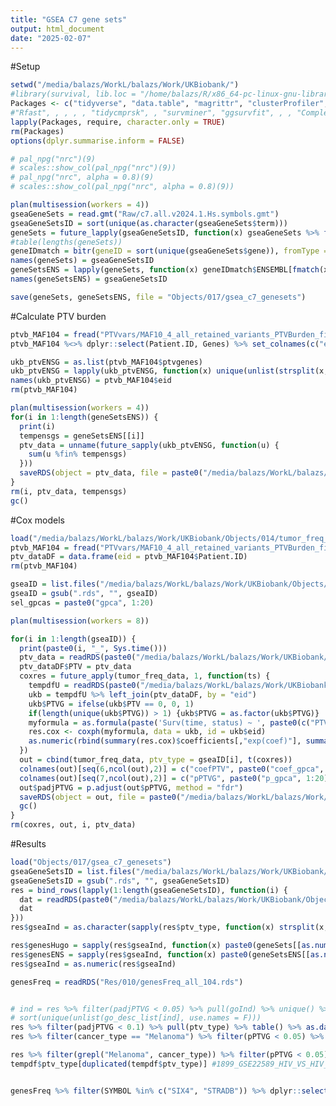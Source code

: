 ```yaml
---
title: "GSEA C7 gene sets"
output: html_document
date: "2025-02-07"
---
```


#Setup

```r
setwd("/media/balazs/WorkL/balazs/Work/UKBiobank/")
#library(survival, lib.loc = "/home/balazs/R/x86_64-pc-linux-gnu-library/4.3")
Packages <- c("tidyverse", "data.table", "magrittr", "clusterProfiler", "org.Hs.eg.db", "hgnc", "future.apply", "fastmatch", "survival", "pbapply", "forestmodel", "gridExtra")
#"Rfast", , , , , "tidycmprsk", , "survminer", "ggsurvfit", , , "ComplexHeatmap", , , , "ggrepel", "ggsci", "scales", , "circlize" "fastmatch", "h2o", , , "protr", , , "networkD3", "ggpubr", , "Biostrings", , )
lapply(Packages, require, character.only = TRUE)
rm(Packages)
options(dplyr.summarise.inform = FALSE)

# pal_npg("nrc")(9)
# scales::show_col(pal_npg("nrc")(9))
# pal_npg("nrc", alpha = 0.8)(9)
# scales::show_col(pal_npg("nrc", alpha = 0.8)(9))
```


```r
plan(multisession(workers = 4))
gseaGeneSets = read.gmt("Raw/c7.all.v2024.1.Hs.symbols.gmt")
gseaGeneSetsID = sort(unique(as.character(gseaGeneSets$term)))
geneSets = future_lapply(gseaGeneSetsID, function(x) gseaGeneSets %>% filter(term == x) %>% pull(gene))
#table(lengths(geneSets))
geneIDmatch = bitr(geneID = sort(unique(gseaGeneSets$gene)), fromType = "SYMBOL", toType = "ENSEMBL", OrgDb = "org.Hs.eg.db")
names(geneSets) = gseaGeneSetsID
geneSetsENS = lapply(geneSets, function(x) geneIDmatch$ENSEMBL[fmatch(x, geneIDmatch$SYMBOL)])
names(geneSetsENS) = gseaGeneSetsID

save(geneSets, geneSetsENS, file = "Objects/017/gsea_c7_genesets")
```

#Calculate PTV burden

```r
ptvb_MAF104 = fread("PTVvars/MAF10_4_all_retained_variants_PTVBurden_final_Shetscores.tsv")
ptvb_MAF104 %<>% dplyr::select(Patient.ID, Genes) %>% set_colnames(c("eid", "ptvgenes"))

ukb_ptvENSG = as.list(ptvb_MAF104$ptvgenes)
ukb_ptvENSG = lapply(ukb_ptvENSG, function(x) unique(unlist(strsplit(x, ","), use.names = F)))
names(ukb_ptvENSG) = ptvb_MAF104$eid
rm(ptvb_MAF104)

plan(multisession(workers = 4))
for(i in 1:length(geneSetsENS)) {
  print(i)
  tempensgs = geneSetsENS[[i]]
  ptv_data = unname(future_sapply(ukb_ptvENSG, function(u) {
    sum(u %fin% tempensgs)
  }))
  saveRDS(object = ptv_data, file = paste0("/media/balazs/WorkL/balazs/Work/UKBiobank/Objects/017/PTV_GSEA/", i, "_", names(geneSetsENS)[i], ".rds"))
}
rm(i, ptv_data, tempensgs)
gc()

```

#Cox models

```r
load("/media/balazs/WorkL/balazs/Work/UKBiobank/Objects/014/tumor_freq_data")
ptvb_MAF104 = fread("PTVvars/MAF10_4_all_retained_variants_PTVBurden_final_Shetscores.tsv")
ptv_dataDF = data.frame(eid = ptvb_MAF104$Patient.ID)
rm(ptvb_MAF104)

gseaID = list.files("/media/balazs/WorkL/balazs/Work/UKBiobank/Objects/017/PTV_GSEA/")
gseaID = gsub(".rds", "", gseaID)
sel_gpcas = paste0("gpca", 1:20)

plan(multisession(workers = 8))

for(i in 1:length(gseaID)) {
  print(paste0(i, "_", Sys.time()))
  ptv_data = readRDS(paste0("/media/balazs/WorkL/balazs/Work/UKBiobank/Objects/017/PTV_GSEA/", gseaID[i], ".rds"))
  ptv_dataDF$PTV = ptv_data
  coxres = future_apply(tumor_freq_data, 1, function(ts) {
    tempdfU = readRDS(paste0("/media/balazs/WorkL/balazs/Work/UKBiobank/Objects/014/dfs/", ts[3], ".rds"))
    ukb = tempdfU %>% left_join(ptv_dataDF, by = "eid")
    ukb$PTVG = ifelse(ukb$PTV == 0, 0, 1)
    if(length(unique(ukb$PTVG)) > 1) {ukb$PTVG = as.factor(ukb$PTVG)}
    myformula = as.formula(paste('Surv(time, status) ~ ', paste0(c("PTVG", sel_gpcas), collapse = "+")))
    res.cox <- coxph(myformula, data = ukb, id = ukb$eid)
    as.numeric(rbind(summary(res.cox)$coefficients[,"exp(coef)"], summary(res.cox)$coefficients[,"Pr(>|z|)"]))
  })
  out = cbind(tumor_freq_data, ptv_type = gseaID[i], t(coxres))
  colnames(out)[seq(6,ncol(out),2)] = c("coefPTV", paste0("coef_gpca", 1:20))
  colnames(out)[seq(7,ncol(out),2)] = c("pPTVG", paste0("p_gpca", 1:20))
  out$padjPTVG = p.adjust(out$pPTVG, method = "fdr")
  saveRDS(object = out, file = paste0("/media/balazs/WorkL/balazs/Work/UKBiobank/Objects/017/coxres/", gseaID[i], ".rds"))
  gc()
}
rm(coxres, out, i, ptv_data)

```

#Results

```r
load("Objects/017/gsea_c7_genesets")
gseaGeneSetsID = list.files("/media/balazs/WorkL/balazs/Work/UKBiobank/Objects/017/coxres/")
gseaGeneSetsID = gsub(".rds", "", gseaGeneSetsID)
res = bind_rows(lapply(1:length(gseaGeneSetsID), function(i) {
  dat = readRDS(paste0("/media/balazs/WorkL/balazs/Work/UKBiobank/Objects/017/coxres/", gseaGeneSetsID[i], ".rds"))
  dat
}))
res$gseaInd = as.character(sapply(res$ptv_type, function(x) strsplit(x, "_")[[1]][1]))

res$genesHugo = sapply(res$gseaInd, function(x) paste0(geneSets[[as.numeric(x)]], collapse = ";"))
res$genesENS = sapply(res$gseaInd, function(x) paste0(geneSetsENS[[as.numeric(x)]], collapse = ";"))
res$gseaInd = as.numeric(res$gseaInd)

genesFreq = readRDS("Res/010/genesFreq_all_104.rds")


# ind = res %>% filter(padjPTVG < 0.05) %>% pull(goInd) %>% unique() %>% as.numeric()
# sort(unique(unlist(go_desc_list[ind], use.names = F)))
res %>% filter(padjPTVG < 0.1) %>% pull(ptv_type) %>% table() %>% as.data.frame() %>% View()
res %>% filter(cancer_type == "Melanoma") %>% filter(pPTVG < 0.05) %>% View()

res %>% filter(grepl("Melanoma", cancer_type)) %>% filter(pPTVG < 0.05) -> tempdf
tempdf$ptv_type[duplicated(tempdf$ptv_type)] #1899_GSE22589_HIV_VS_HIV_AND_SIV_INFECTED_DC_DN, 1901_GSE22589_SIV_VS_HIV_AND_SIV_INFECTED_DC_DN


genesFreq %>% filter(SYMBOL %in% c("SIX4", "STRADB")) %>% dplyr::select(c(1:19,47,94,95,132,133)) %>% View()



```

